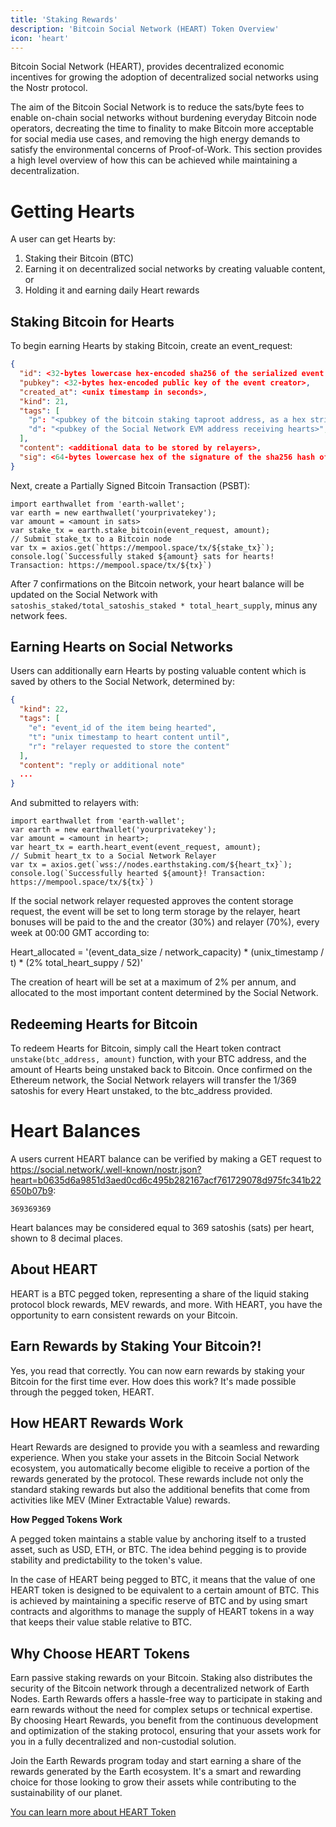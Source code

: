 ```yaml
---
title: 'Staking Rewards'
description: 'Bitcoin Social Network (HEART) Token Overview'
icon: 'heart'
---
```


Bitcoin Social Network (HEART), provides decentralized economic incentives for growing the adoption of decentralized social networks using the Nostr protocol.

The aim of the Bitcoin Social Network is to reduce the sats/byte fees to enable on-chain social networks without burdening everyday Bitcoin node operators, decreating the time to finality to make Bitcoin more acceptable for social media use cases, and removing the high energy demands to satisfy the environmental concerns of Proof-of-Work. This section provides a high level overview of how this can be achieved while maintaining a decentralization.

# Getting Hearts

A user can get Hearts by:

1. Staking their Bitcoin (BTC)
2. Earning it on decentralized social networks by creating valuable content, or
3. Holding it and earning daily Heart rewards

## Staking Bitcoin for Hearts

To begin earning Hearts by staking Bitcoin, create an event_request:

```json
{
  "id": <32-bytes lowercase hex-encoded sha256 of the serialized event data>,
  "pubkey": <32-bytes hex-encoded public key of the event creator>,
  "created_at": <unix timestamp in seconds>,
  "kind": 21,
  "tags": [
    "p": "<pubkey of the bitcoin staking taproot address, as a hex string>",
    "d": "<pubkey of the Social Network EVM address receiving hearts>",
  ],
  "content": <additional data to be stored by relayers>,
  "sig": <64-bytes lowercase hex of the signature of the sha256 hash of the serialized event data (same as the id field)>
}
```
Next, create a Partially Signed Bitcoin Transaction (PSBT):

```
import earthwallet from 'earth-wallet';
var earth = new earthwallet('yourprivatekey');
var amount = <amount in sats>
var stake_tx = earth.stake_bitcoin(event_request, amount);
// Submit stake_tx to a Bitcoin node
var tx = axios.get(`https://mempool.space/tx/${stake_tx}`);
console.log(`Successfully staked ${amount} sats for hearts! Transaction: https://mempool.space/tx/${tx}`)
```

After 7 confirmations on the Bitcoin network, your heart balance will be updated on the Social Network with `satoshis_staked/total_satoshis_staked * total_heart_supply`, minus any network fees.

## Earning Hearts on Social Networks

Users can additionally earn Hearts by posting valuable content which is saved by others to the Social Network, determined by:

```json
{
  "kind": 22,
  "tags": [
    "e": "event_id of the item being hearted",
    "t": "unix timestamp to heart content until",
    "r": "relayer requested to store the content"
  ],
  "content": "reply or additional note"
  ...
}
```

And submitted to relayers with:
```
import earthwallet from 'earth-wallet';
var earth = new earthwallet('yourprivatekey');
var amount = <amount in heart>;
var heart_tx = earth.heart_event(event_request, amount);
// Submit heart_tx to a Social Network Relayer
var tx = axios.get(`wss://nodes.earthstaking.com/${heart_tx}`);
console.log(`Successfully hearted ${amount}! Transaction: https://mempool.space/tx/${tx}`)
```

If the social network relayer requested approves the content storage request, the event will be set to long term storage by the relayer, heart bonuses will be paid to the and the creator (30%) and relayer (70%), every week at 00:00 GMT according to:

Heart_allocated = '(event_data_size / network_capacity) * (unix_timestamp / t) * (2% total_heart_suppy / 52)'

The creation of heart will be set at a maximum of 2% per annum, and allocated to the most important content determined by the Social Network.

## Redeeming Hearts for Bitcoin

To redeem Hearts for Bitcoin, simply call the Heart token contract `unstake(btc_address, amount)` function, with your BTC address, and the amount of Hearts being unstaked back to Bitcoin. Once confirmed on the Ethereum network, the Social Network relayers will transfer the 1/369 satoshis for every Heart unstaked, to the btc_address provided.

# Heart Balances

A users current HEART balance can be verified by making a GET request to https://social.network/.well-known/nostr.json?heart=b0635d6a9851d3aed0cd6c495b282167acf761729078d975fc341b22650b07b9:

```
369369369
```
Heart balances may be considered equal to 369 satoshis (sats) per heart, shown to 8 decimal places.

## About HEART

HEART is a BTC pegged token, representing a share of the liquid staking protocol block rewards, MEV rewards, and more. With HEART, you have the opportunity to earn consistent rewards on your Bitcoin.

## Earn Rewards by Staking Your Bitcoin?!

Yes, you read that correctly. You can now earn rewards by staking your Bitcoin for the first time ever. How does this work? It's made possible through the pegged token, HEART.

## How HEART Rewards Work

Heart Rewards are designed to provide you with a seamless and rewarding experience. When you stake your assets in the Bitcoin Social Network ecosystem, you automatically become eligible to receive a portion of the rewards generated by the protocol. These rewards include not only the standard staking rewards but also the additional benefits that come from activities like MEV (Miner Extractable Value) rewards. 

**How Pegged Tokens Work**

A pegged token maintains a stable value by anchoring itself to a trusted asset, such as USD, ETH, or BTC. The idea behind pegging is to provide stability and predictability to the token's value. 

In the case of HEART being pegged to BTC, it means that the value of one HEART token is designed to be equivalent to a certain amount of BTC. This is achieved by maintaining a specific reserve of BTC and by using smart contracts and algorithms to manage the supply of HEART tokens in a way that keeps their value stable relative to BTC.

## Why Choose HEART Tokens

Earn passive staking rewards on your Bitcoin. Staking also distributes the security of the Bitcoin network through a decentralized network of Earth Nodes. Earth Rewards offers a hassle-free way to participate in staking and earn rewards without the need for complex setups or technical expertise. By choosing Heart Rewards, you benefit from the continuous development and optimization of the staking protocol, ensuring that your assets work for you in a fully decentralized and non-custodial solution.

Join the Earth Rewards program today and start earning a share of the rewards generated by the Earth ecosystem. It's a smart and rewarding choice for those looking to grow their assets while contributing to the sustainability of our planet.

[You can learn more about HEART Token](/TOKENS/heart-token)

